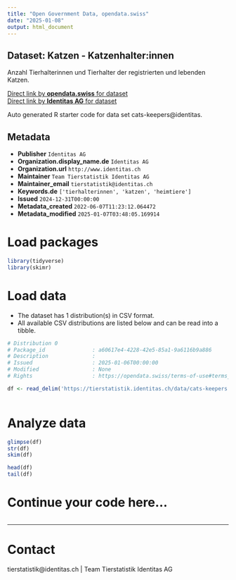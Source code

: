 ```yaml
---
title: "Open Government Data, opendata.swiss"
date: "2025-01-08"
output: html_document
---
```


## Dataset: Katzen - Katzenhalter:innen

Anzahl Tierhalterinnen und Tierhalter der registrierten und lebenden Katzen.

[Direct link by **opendata.swiss** for dataset](https://opendata.swiss/de/dataset/katzen-katzenhalter-innen)<br>
[Direct link by **Identitas AG** for dataset](https://tierstatistik.identitas.ch/)

Auto generated R starter code for data set cats-keepers@identitas.

## Metadata

- **Publisher** `Identitas AG`
- **Organization.display_name.de** `Identitas AG`
- **Organization.url** `http://www.identitas.ch`
- **Maintainer** `Team Tierstatistik Identitas AG`
- **Maintainer_email** `tierstatistik@identitas.ch`
- **Keywords.de** `['tierhalterinnen', 'katzen', 'heimtiere']`
- **Issued** `2024-12-31T00:00:00`
- **Metadata_created** `2022-06-07T11:23:12.064472`
- **Metadata_modified** `2025-01-07T03:48:05.169914`


# Load packages

```r

library(tidyverse)
library(skimr)

```

# Load data

-   The dataset has 1 distribution(s) in CSV format.
-   All available CSV distributions are listed below and can be read into a tibble.

```r

# Distribution 0
# Package_id               : a60617e4-4228-42e5-85a1-9a6116b9a886
# Description              : 
# Issued                   : 2025-01-06T00:00:00
# Modified                 : None
# Rights                   : https://opendata.swiss/terms-of-use#terms_by

df <- read_delim('https://tierstatistik.identitas.ch/data/cats-keepers.csv')



```

# Analyze data

```r

glimpse(df)
str(df)
skim(df)

head(df)
tail(df)

```

# Continue your code here...

```r

```

------------------------------------------------------------------------

# Contact

tierstatistik@identitas.ch | Team Tierstatistik Identitas AG
